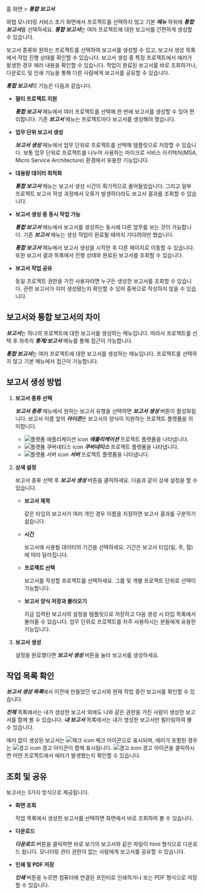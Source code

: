 홈 화면 > ***통합 보고서***

와탭 모니터링 서비스 초기 화면에서 프로젝트를 선택하지 않고 기본 ***메뉴*** 하위에 ***통합 보고서***를 선택하세요. ***통합 보고서***는 여러 프로젝트에 대한 보고서를 간편하게 생성할 수 있습니다. 

보고서 종류와 원하는 프로젝트를 선택하여 보고서를 생성할 수 있고, 보고서 생성 목록에서 작업 진행 상태를 확인할 수 있습니다. 보고서 생성 중 특정 프로젝트에서 에러가 발생한 경우 에러 내용을 확인할 수 있습니다. 작업이 완료된 보고서를 바로 조회하거나, 다운로드 및 인쇄 기능을 통해 다른 사람에게 보고서를 공유할 수 있습니다.

<ImgLang img='integration_report_01.png' />

***통합 보고서***의 기능은 다음과 같습니다.

* **멀티 프로젝트 지원**

  ***통합 보고서*** 메뉴에서 여러 프로젝트를 선택해 한 번에 보고서를 생성할 수 있어 편리합니다. 기존 ***보고서*** 메뉴는 프로젝트마다 보고서를 생성해야 했습니다. <!-- 프로젝트가 많으면 번거롭습니다. --> 

* **업무 단위 보고서 생성**

  ***보고서 생성*** 메뉴에서 업무 단위로 프로젝트를 선택해 템플릿으로 저장할 수 있습니다. 보통 업무 단위로 프로젝트를 나누어 사용하는 마이크로 서비스 아키텍처(MSA, Micro Service Architecture) 환경에서 유용한 기능입니다.

* **대용량 데이터 최적화**

  ***통합 보고서*** 메뉴는 보고서 생성 시간이 획기적으로 줄어들었습니다. <!-- 기존 ***보고서*** 메뉴는 하나의 프로젝트에 많은 서비스가 존재하면 보고서를 생성하는데 시간이 오래 걸렸습니다. --> 그리고 일부 프로젝트 보고서 작성 과정에서 오류가 발생하더라도 보고서 결과를 조회할 수 있습니다.

* **보고서 생성 중 동시 작업 가능**

  ***통합 보고서*** 메뉴에서 보고서를 생성하는 동시에 다른 업무를 보는 것이 가능합니다. 기존 ***보고서*** 메뉴는 생성 작업이 완료될 때까지 기다려야만 했습니다.

  ***통합 보고서*** 메뉴에서 보고서 생성을 시작한 후 다른 페이지로 이동할 수 있습니다. 또한 보고서 결과 목록에서 진행 상태와 완료된 보고서를 조회할 수 있습니다. 

* **보고서 작업 공유**

  동일 프로젝트 권한을 가진 사용자라면 누구든 생성한 보고서를 조회할 수 있습니다. 관련 보고서가 이미 생성됐는지 확인할 수 있어 중복으로 작성하지 않을 수 있습니다.

## 보고서와 통합 보고서의 차이

***보고서***는 하나의 프로젝트에 대한 보고서를 생성하는 메뉴입니다. 따라서 프로젝트를 선택 후 좌측의 ***통계/보고서*** 메뉴를 통해 접근이 가능합니다.

***통합 보고서***는 여러 프로젝트에 대한 보고서를 생성하는 메뉴입니다. 프로젝트를 선택하지 않고 기본 메뉴에서 접근이 가능합니다.

## 보고서 생성 방법

1. **보고서 종류 선택**  

    <ImgLang img='integration_report_02.png' />

    ***보고서 종류*** 메뉴에서 원하는 보고서 유형을 선택하면 ***보고서 생성*** 버튼이 활성화됩니다. 보고서 이름 앞의 ***아이콘***은 보고서의 양식이 지원하는 프로젝트 플랫폼을 의미합니다.  

    * ![플랫폼 애플리케이션 icon](/img/platform-application.svg) ***애플리케이션*** 프로젝트 플랫폼을 나타냅니다.
    * ![플랫폼 쿠버네티스 icon](/img/platform-kubernetes.svg) ***쿠버네티스*** 프로젝트 플랫폼을 나타냅니다.
    * ![플랫폼 서버 icon](/img/platform-server.svg) ***서버*** 프로젝트 플랫폼을 나타냅니다.  

    <!-- 프로젝트 플랫폼 아이콘 안내는 ~~다음 설명서~~를 참조하세요. -->
    <!-- 아이콘 안내 필요?? 디테일 써머리 인클루드, 노트, 혹은 페이지 링크 활용-->

1. **상세 설정**  

    <ImgLang img='master_report.png' />

    보고서 종류 선택 후 ***보고서 생성*** 버튼을 클릭하세요. 다음과 같이 상세 설정을 할 수 있습니다.
    
    * **보고서 제목**

      같은 타입의 보고서가 여러 개인 경우 이름을 지정하면 보고서 결과를 구분하기 쉽습니다.
    
    * **시간**

      보고서에 사용될 데이터의 기간을 선택하세요. 기간은 보고서 타입(일, 주, 월)에 따라 달라집니다.
        
    * **프로젝트 선택**

      보고서를 작성할 프로젝트를 선택하세요. 그룹 및 개별 프로젝트 단위로 선택이 가능합니다.
        
    * **보고서 양식 저장과 불러오기**

      지금 입력된 보고서의 설정을 템플릿으로 저장하고 다음 생성 시 타입 목록에서 불러올 수 있습니다. 업무 단위로 프로젝트를 자주 사용하시는 분들에게 유용한 기능입니다.

1. **보고서 생성**

    설정을 완료했다면 ***보고서 생성*** 버튼을 눌러 보고서를 생성하세요.

## 작업 목록 확인

<ImgLang img='integration_report_03.png' />

***보고서 생성 목록***에서 이전에 만들었던 보고서와 현재 작업 중인 보고서를 확인할 수 있습니다. 

***전체*** 목록에서는 내가 생성한 보고서 외에도 나와 같은 권한을 가진 사람이 생성한 보고서를 함께 볼 수 있습니다. ***내 보고서*** 목록에서는 내가 생성한 보고서만 필터링하여 볼 수 있습니다.

에러 없이 생성된 보고서는 <span class='woer'>![체크 icon](/img/ic-check-bl.svg) 체크</span> 아이콘으로 표시되며, 에러가 포함된 경우는 <span class='wer'>![경고 icon](/img/ic-warning-org.svg) 경고</span> 아이콘이 함께 표시됩니다. <span class='wer'>![경고 icon](/img/ic-warning-org.svg) 경고</span> 아이콘을 클릭하시면 어떤 프로젝트에서 에러가 발생했는지 확인할 수 있습니다.

## 조회 및 공유 

<ImgLang img='integration_report_04.png' />

보고서는 3가지 방식으로 제공됩니다.

* **화면 조회**

  작업 목록에서 생성한 보고서를 선택하면 화면에서 바로 조회하여 볼 수 있습니다.

* **다운로드**

  ***다운로드*** 버튼을 클릭하면 바로 보기의 보고서와 같은 파일이 html 형식으로 다운로드 됩니다. 모니터링 관리 권한이 없는 사람에게 보고서를 공유할 수 있습니다.

* **인쇄 및 PDF 저장**

  ***인쇄*** 버튼을 누르면 컴퓨터에 연결된 프린터로 인쇄하거나 또는 PDF 형식으로 저장할 수 있습니다.